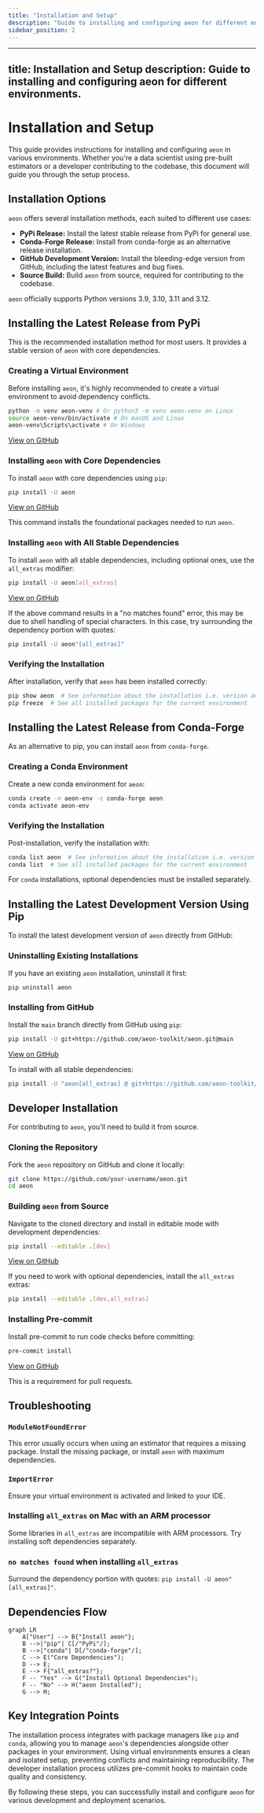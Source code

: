```yaml
---
title: "Installation and Setup"
description: "Guide to installing and configuring aeon for different environments."
sidebar_position: 2
---
```


---
title: Installation and Setup
description: Guide to installing and configuring aeon for different environments.
---

# Installation and Setup

This guide provides instructions for installing and configuring `aeon` in various environments. Whether you're a data scientist using pre-built estimators or a developer contributing to the codebase, this document will guide you through the setup process.

## Installation Options

`aeon` offers several installation methods, each suited to different use cases:

*   **PyPi Release:** Install the latest stable release from PyPi for general use.
*   **Conda-Forge Release:** Install from conda-forge as an alternative release installation.
*   **GitHub Development Version:** Install the bleeding-edge version from GitHub, including the latest features and bug fixes.
*   **Source Build:** Build `aeon` from source, required for contributing to the codebase.

`aeon` officially supports Python versions 3.9, 3.10, 3.11 and 3.12.

## Installing the Latest Release from PyPi

This is the recommended installation method for most users. It provides a stable version of `aeon` with core dependencies.

### Creating a Virtual Environment

Before installing `aeon`, it's highly recommended to create a virtual environment to avoid dependency conflicts.

```bash
python -m venv aeon-venv # Or python3 -m venv aeon-venv on Linux
source aeon-venv/bin/activate # On macOS and Linux
aeon-venv\Scripts\activate # On Windows
```

[View on GitHub](https://github.com/aeon-toolkit/aeon/blob/main/docs/installation.md)

### Installing `aeon` with Core Dependencies

To install `aeon` with core dependencies using `pip`:

```bash
pip install -U aeon
```

[View on GitHub](https://github.com/aeon-toolkit/aeon/blob/main/docs/installation.md)

This command installs the foundational packages needed to run `aeon`.

### Installing `aeon` with All Stable Dependencies

To install `aeon` with all stable dependencies, including optional ones, use the `all_extras` modifier:

```bash
pip install -U aeon[all_extras]
```

[View on GitHub](https://github.com/aeon-toolkit/aeon/blob/main/docs/installation.md)

If the above command results in a "no matches found" error, this may be due to shell handling of special characters. In this case, try surrounding the dependency portion with quotes:

```bash
pip install -U aeon"[all_extras]"
```

### Verifying the Installation

After installation, verify that `aeon` has been installed correctly:

```bash
pip show aeon  # See information about the installation i.e. version and file location
pip freeze  # See all installed packages for the current environment
```

## Installing the Latest Release from Conda-Forge

As an alternative to pip, you can install `aeon` from `conda-forge`.

### Creating a Conda Environment

Create a new conda environment for `aeon`:

```bash
conda create -n aeon-env -c conda-forge aeon
conda activate aeon-env
```

### Verifying the Installation

Post-installation, verify the installation with:

```bash
conda list aeon  # See information about the installation i.e. version and file location
conda list  # See all installed packages for the current environment
```

For `conda` installations, optional dependencies must be installed separately.

## Installing the Latest Development Version Using Pip

To install the latest development version of `aeon` directly from GitHub:

### Uninstalling Existing Installations

If you have an existing `aeon` installation, uninstall it first:

```bash
pip uninstall aeon
```

### Installing from GitHub

Install the `main` branch directly from GitHub using `pip`:

```bash
pip install -U git+https://github.com/aeon-toolkit/aeon.git@main
```

[View on GitHub](https://github.com/aeon-toolkit/aeon/blob/main/docs/installation.md)

To install with all stable dependencies:

```bash
pip install -U "aeon[all_extras] @ git+https://github.com/aeon-toolkit/aeon.git@main"
```

## Developer Installation

For contributing to `aeon`, you'll need to build it from source.

### Cloning the Repository

Fork the `aeon` repository on GitHub and clone it locally:

```bash
git clone https://github.com/your-username/aeon.git
cd aeon
```

### Building `aeon` from Source

Navigate to the cloned directory and install in editable mode with development dependencies:

```bash
pip install --editable .[dev]
```

[View on GitHub](https://github.com/aeon-toolkit/aeon/blob/main/docs/developer_guide/dev_installation.md)

If you need to work with optional dependencies, install the `all_extras` extras:

```bash
pip install --editable .[dev,all_extras]
```

### Installing Pre-commit

Install pre-commit to run code checks before committing:

```bash
pre-commit install
```

[View on GitHub](https://github.com/aeon-toolkit/aeon/blob/main/docs/developer_guide/dev_installation.md)

This is a requirement for pull requests.

## Troubleshooting

### `ModuleNotFoundError`

This error usually occurs when using an estimator that requires a missing package. Install the missing package, or install `aeon` with maximum dependencies.

### `ImportError`

Ensure your virtual environment is activated and linked to your IDE.

### Installing `all_extras` on Mac with an ARM processor

Some libraries in `all_extras` are incompatible with ARM processors. Try installing soft dependencies separately.

### `no matches found` when installing `all_extras`

Surround the dependency portion with quotes: `pip install -U aeon"[all_extras]"`.

## Dependencies Flow





```mermaid
graph LR
    A["User"] --> B{"Install aeon"};
    B -->|"pip"| C[/"PyPi"/];
    B -->|"conda"| D[/"conda-forge"/];
    C --> E("Core Dependencies");
    D --> E;
    E --> F{"all_extras?"};
    F -- "Yes" --> G("Install Optional Dependencies");
    F -- "No" --> H("aeon Installed");
    G --> H;
```



## Key Integration Points

The installation process integrates with package managers like `pip` and `conda`, allowing you to manage `aeon`'s dependencies alongside other packages in your environment. Using virtual environments ensures a clean and isolated setup, preventing conflicts and maintaining reproducibility. The developer installation process utilizes pre-commit hooks to maintain code quality and consistency.

By following these steps, you can successfully install and configure `aeon` for various development and deployment scenarios.